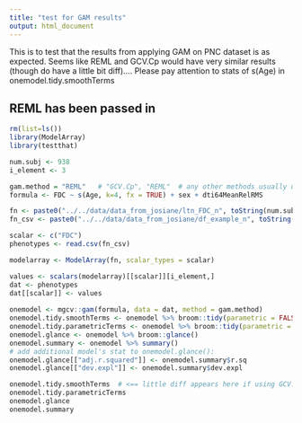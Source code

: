 ```yaml
---
title: "test for GAM results"
output: html_document
---
```


This is to test that the results from applying GAM on PNC dataset is as expected.
Seems like REML and GCV.Cp would have very similar results (though do have a little bit diff).... Please pay attention to stats of s(Age) in onemodel.tidy.smoothTerms

## REML has been passed in
```r
rm(list=ls())
library(ModelArray)
library(testthat)
```

```r
num.subj <- 938
i_element <- 3

gam.method = "REML"   # "GCV.Cp", "REML"  # any other methods usually used?
formula <- FDC ~ s(Age, k=4, fx = TRUE) + sex + dti64MeanRelRMS 

```

```r
fn <- paste0("../../data/data_from_josiane/ltn_FDC_n", toString(num.subj), ".h5")
fn_csv <- paste0("../../data/data_from_josiane/df_example_n", toString(num.subj), ".csv")

scalar <- c("FDC")
phenotypes <- read.csv(fn_csv)

modelarray <- ModelArray(fn, scalar_types = scalar)


```

```r
values <- scalars(modelarray)[[scalar]][i_element,]
dat <- phenotypes
dat[[scalar]] <- values
  
onemodel <- mgcv::gam(formula, data = dat, method = gam.method)
onemodel.tidy.smoothTerms <- onemodel %>% broom::tidy(parametric = FALSE)
onemodel.tidy.parametricTerms <- onemodel %>% broom::tidy(parametric = TRUE)
onemodel.glance <- onemodel %>% broom::glance()
onemodel.summary <- onemodel %>% summary()
# add additional model's stat to onemodel.glance():
onemodel.glance[["adj.r.squared"]] <- onemodel.summary$r.sq
onemodel.glance[["dev.expl"]] <- onemodel.summary$dev.expl

onemodel.tidy.smoothTerms  # <== little diff appears here if using GCV.Cp!
onemodel.tidy.parametricTerms
onemodel.glance
onemodel.summary

```
